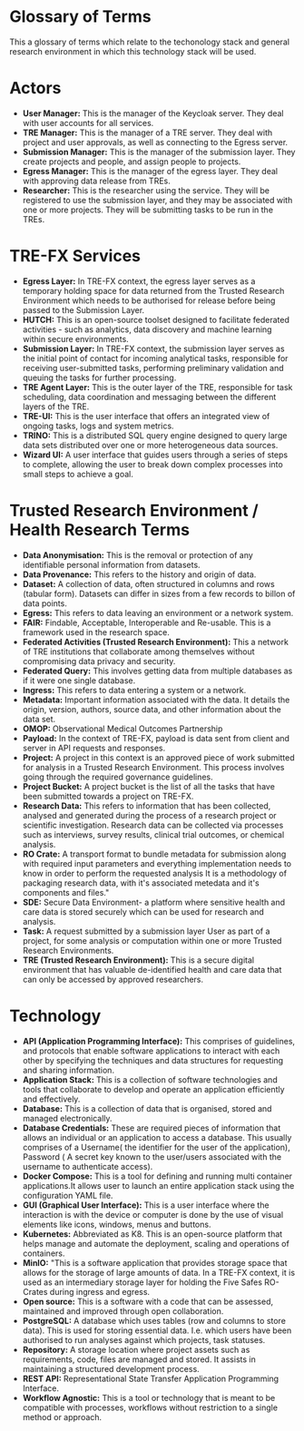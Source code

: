 # Glossary of Terms

This a glossary of terms which relate to the techonology stack and general research environment in which this technology stack will be used. 

# Actors
- **User Manager:** This is the manager of the Keycloak server. They deal with user accounts for all services.
- **TRE Manager:** This is the manager of a TRE server. They deal with project and user approvals, as well as connecting to the Egress server.
- **Submission Manager:** This is the manager of the submission layer. They create projects and people, and assign people to projects.
- **Egress Manager:** This is the manager of the egress layer. They deal with approving data release from TREs.
- **Researcher:** This is the researcher using the service. They will be registered to use the submission layer, and they may be associated with one or more projects. They will be submitting tasks to be run in the TREs.

# TRE-FX Services
- **Egress Layer:** In TRE-FX context, the egress layer serves as a temporary holding space for data returned from the Trusted Research Environment which needs to be authorised for release before being passed to the Submission Layer.
- **HUTCH:** This is an open-source toolset designed to facilitate federated activities - such as analytics, data discovery and machine learning within secure environments.
- **Submission Layer:** In TRE-FX context, the submission layer serves as the initial point of contact for incoming analytical tasks, responsible for receiving user-submitted tasks, performing preliminary validation and queuing the tasks for further processing.
- **TRE Agent Layer:** This is the outer layer of the TRE, responsible for task scheduling, data coordination and messaging between the different layers of the TRE.
- **TRE-UI:** This is the user interface that offers an integrated view of ongoing tasks, logs and system metrics.
- **TRINO:** This is a distributed SQL query engine designed to query large data sets distributed over one or more heterogeneous data sources.
- **Wizard UI:** A user interface that guides users through a series of steps to complete, allowing the user to break down complex processes into small steps to achieve a goal.

# Trusted Research Environment / Health Research Terms
- **Data Anonymisation:** This is the removal or protection of any identifiable personal information from datasets.
- **Data Provenance:** This refers to the history and origin of data.
- **Dataset:** A collection of data, often structured in columns and rows (tabular form). Datasets can differ in sizes from a few records to billon of data points.
- **Egress:** This refers to data leaving an environment or a network system.
- **FAIR:** Findable, Acceptable, Interoperable and Re-usable. This is a framework used in the research space.
- **Federated Activities (Trusted Research Environment):** This a network of TRE institutions that collaborate among themselves without compromising data privacy and security.
- **Federated Query:** This involves getting data from multiple databases as if it were one single database.
- **Ingress:** This refers to data entering a system or a network. 
- **Metadata:** Important information associated with the data. It details the origin, version, authors, source data, and other information about the data set.
- **OMOP:** Observational Medical Outcomes Partnership
- **Payload:** In the context of TRE-FX, payload is data sent from client and server in API requests and responses.
- **Project:** A project in this context is an approved piece of work submitted for analysis in a Trusted Research Environment. This process involves going through the required governance guidelines.
- **Project Bucket:** A project bucket is the list of all the tasks that have been submitted towards a project on TRE-FX.
- **Research Data:** This refers to information that has been collected, analysed and generated during the process of a research project or scientific investigation. Research data can be collected via processes such as interviews, survey results, clinical trial outcomes, or chemical analysis.
- **RO Crate:** A transport format to bundle metadata for submission along with required input parameters and everything implementation needs to know in order to perform the requested analysis
It is a methodology of packaging research data, with it's associated metedata and it's components and files."
- **SDE:** Secure Data Environment- a platform where sensitive health and care data is stored securely which can be used for research and analysis.
- **Task:** A request submitted by a submission layer User as part of a project, for some analysis or computation within one or more Trusted Research Environments.
- **TRE (Trusted Research Environment):** This is a secure digital environment that has valuable de-identified health and care data that can only be accessed by approved researchers.

# Technology
- **API (Application Programming Interface):** This comprises of guidelines, and protocols that enable software applications to interact with each other by specifying the techniques and data structures for requesting and sharing information.
- **Application Stack:** This is a collection of software technologies and tools that collaborate to develop and operate an application efficiently and effectively.
- **Database:** This is a collection of data that is organised, stored and managed electronically.
- **Database Credentials:** These are required pieces of information that allows an individual or an application to access a database. This usually comprises of a Username( the identifier for the user of the application), Password ( A secret key known to the user/users associated with the username to authenticate access).
- **Docker Compose:** This is a tool for defining and running multi container applications.It allows user to launch an entire application stack using the configuration YAML file.
- **GUI (Graphical User Interface):** This is a user interface where the interaction is with the device or computer is done by the use of visual elements like icons, windows, menus and buttons.
- **Kubernetes:** Abbreviated as K8. This is an open-source platform that helps manage and automate the deployment, scaling and operations of containers.
- **MinIO:** "This is a software application that provides storage space that allows for the storage of large amounts of data.
In a TRE-FX context, it is used as an intermediary storage layer for holding the Five Safes RO-Crates during ingress and egress.
- **Open source:** This is a software with a code that can be assessed, maintained and improved through open collaboration.
- **PostgreSQL:** A database which uses tables (row and columns to store data). This is used for storing essential data. I.e. which users have been authorised to run analyses against which projects, task statuses.
- **Repository:** A storage location where project assets such as requirements, code, files are managed and stored. It assists in maintaining a structured development process.
- **REST API:** Representational State Transfer Application Programming Interface.
- **Workflow Agnostic:** This is a tool or technology that is meant to be compatible with processes, workflows without restriction to a single method or approach.

